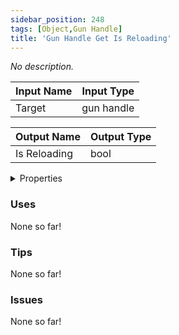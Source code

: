 ```yaml
---
sidebar_position: 248
tags: [Object,Gun Handle]
title: 'Gun Handle Get Is Reloading'
---
```


*No description.*




<EsbSvg />

| Input Name | Input Type |
|-----------|-----------|
| Target | gun handle |

| Output Name | Output Type |
|-----------|-----------|
| Is Reloading | bool |


<details>
  <summary>Properties</summary>
  <div>
    <div>
    <table>
      <thead>
        <tr>
          <th>Is beta required?</th>
          <th>❌</th>
        </tr>
        <tr>
          <th>Is this chip a trolling risk?</th>
          <th>❌</th>
        </tr>
        <tr>
          <th>Is this chip a role assignment risk?</th>
          <th>❌</th>
        </tr>
        <tr>
          <th>Chip UUID</th>
          <th>f3ef0346-e593-47c9-85f0-f551efe0a9b6</th>
        </tr>
      </thead>
    </table>
    </div>
  </div>
</details>

### Uses

None so far!

### Tips

None so far!

### Issues

None so far!